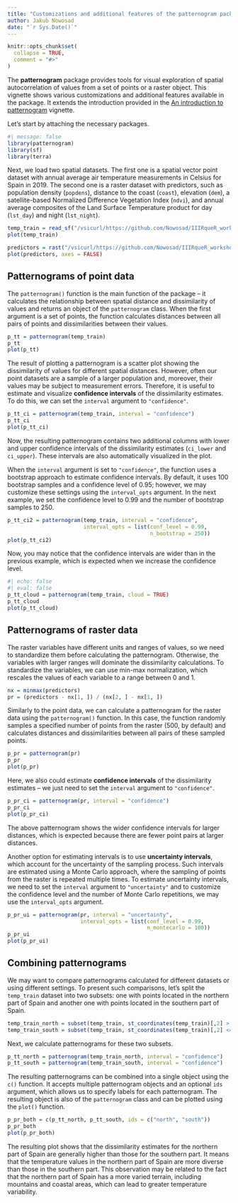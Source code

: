 ```yaml
---
title: "Customizations and additional features of the patternogram package"
author: Jakub Nowosad
date: "`r Sys.Date()`"
---
```


```r
knitr::opts_chunk$set(
  collapse = TRUE,
  comment = "#>"
)
```

The **patternogram** package provides tools for visual exploration of spatial autocorrelation of values from a set of points or a raster object.
This vignette shows various customizations and additional features available in the package.
It extends the introduction provided in the [An introduction to patternogram](an-introduction-to-patternogram.html) vignette.

Let's start by attaching the necessary packages.

```r
#| message: false
library(patternogram)
library(sf)
library(terra)
```

Next, we load two spatial datasets.
The first one is a spatial vector point dataset with annual average air temperature measurements in Celsius for Spain in 2019.
The second one is a raster dataset with predictors, such as population density (`popdens`), distance to the coast (`coast`), elevation (`dem`), a satellite-based Normalized Difference Vegetation Index (`ndvi`), and annual average composites of the Land Surface Temperature product for day (`lst_day`) and night (`lst_night`).

```r
temp_train = read_sf("/vsicurl/https://github.com/Nowosad/IIIRqueR_workshop_materials/raw/refs/heads/main/data/temp_train.gpkg")
plot(temp_train)

predictors = rast("/vsicurl/https://github.com/Nowosad/IIIRqueR_workshop_materials/raw/refs/heads/main/data/predictors.tif")
plot(predictors, axes = FALSE)
```

## Patternograms of point data

The `patternogram()` function is the main function of the package -- it calculates the relationship between spatial distance and dissimilarity of values and returns an object of the `patternogram` class.
When the first argument is a set of points, the function calculates distances between all pairs of points and dissimilarities between their values.

```r
p_tt = patternogram(temp_train)
p_tt
plot(p_tt)
```

The result of plotting a patternogram is a scatter plot showing the dissimilarity of values for different spatial distances.
However, often our point datasets are a sample of a larger population and, moreover, their values may be subject to measurement errors.
Therefore, it is useful to estimate and visualize **confidence intervals** of the dissimilarity estimates.
To do this, we can set the `interval` argument to `"confidence"`.

```r
p_tt_ci = patternogram(temp_train, interval = "confidence")
p_tt_ci
plot(p_tt_ci)
```

Now, the resulting patternogram contains two additional columns with lower and upper confidence intervals of the dissimilarity estimates (`ci_lower` and `ci_upper`).
These intervals are also automatically visualized in the plot.

When the `interval` argument is set to `"confidence"`, the function uses a bootstrap approach to estimate confidence intervals.
By default, it uses 100 bootstrap samples and a confidence level of 0.95; however, we may customize these settings using the `interval_opts` argument.
In the next example, we set the confidence level to 0.99 and the number of bootstrap samples to 250.

```r
p_tt_ci2 = patternogram(temp_train, interval = "confidence",
                        interval_opts = list(conf_level = 0.99, 
                                             n_bootstrap = 250))
plot(p_tt_ci2)
```

Now, you may notice that the confidence intervals are wider than in the previous example, which is expected when we increase the confidence level.

<!-- where to put/explain cloud? -->
```r
#| echo: false
#| eval: false
p_tt_cloud = patternogram(temp_train, cloud = TRUE)
p_tt_cloud
plot(p_tt_cloud)
```

## Patternograms of raster data

The raster variables have different units and ranges of values, so we need to standardize them before calculating the patternogram.
Otherwise, the variables with larger ranges will dominate the dissimilarity calculations.
To standardize the variables, we can use min-max normalization, which rescales the values of each variable to a range between 0 and 1.

```r
nx = minmax(predictors)    
pr = (predictors - nx[1, ]) / (nx[2, ] - nx[1, ])
```

Similarly to the point data, we can calculate a patternogram for the raster data using the `patternogram()` function.
In this case, the function randomly samples a specified number of points from the raster (500, by default) and calculates distances and dissimilarities between all pairs of these sampled points.

```r
p_pr = patternogram(pr)
p_pr
plot(p_pr)
```

Here, we also could estimate **confidence intervals** of the dissimilarity estimates -- we just need to set the `interval` argument to `"confidence"`.

```r
p_pr_ci = patternogram(pr, interval = "confidence")
p_pr_ci
plot(p_pr_ci)
```

The above patternogram shows the wider confidence intervals for larger distances, which is expected because there are fewer point pairs at larger distances.

Another option for estimating intervals is to use **uncertainty intervals**, which account for the uncertainty of the sampling process.
Such intervals are estimated using a Monte Carlo approach, where the sampling of points from the raster is repeated multiple times.
To estimate uncertainty intervals, we need to set the `interval` argument to `"uncertainty"` and to customize the confidence level and the number of Monte Carlo repetitions, we may use the `interval_opts` argument.

```r
p_pr_ui = patternogram(pr, interval = "uncertainty",
                       interval_opts = list(conf_level = 0.99, 
                                            n_montecarlo = 100))
p_pr_ui
plot(p_pr_ui)
```

## Combining patternograms

We may want to compare patternograms calculated for different datasets or using different settings.
To present such comparisons, let's split the `temp_train` dataset into two subsets: one with points located in the northern part of Spain and another one with points located in the southern part of Spain.

```r
temp_train_north = subset(temp_train, st_coordinates(temp_train)[,2] > 4420000)
temp_train_south = subset(temp_train, st_coordinates(temp_train)[,2] <= 4420000)
```

Next, we calculate patternograms for these two subsets.

```r
p_tt_north = patternogram(temp_train_north, interval = "confidence")
p_tt_south = patternogram(temp_train_south, interval = "confidence")
```

The resulting patternograms can be combined into a single object using the `c()` function.
It accepts multiple patternogram objects and an optional `ids` argument, which allows us to specify labels for each patternogram.
The resulting object is also of the `patternogram` class and can be plotted using the `plot()` function.

```r
p_pr_both = c(p_tt_north, p_tt_south, ids = c("north", "south"))
p_pr_both
plot(p_pr_both)
```

The resulting plot shows that the dissimilarity estimates for the northern part of Spain are generally higher than those for the southern part.
It means that the temperature values in the northern part of Spain are more diverse than those in the southern part.
This observation may be related to the fact that the northern part of Spain has a more varied terrain, including mountains and coastal areas, which can lead to greater temperature variability.
